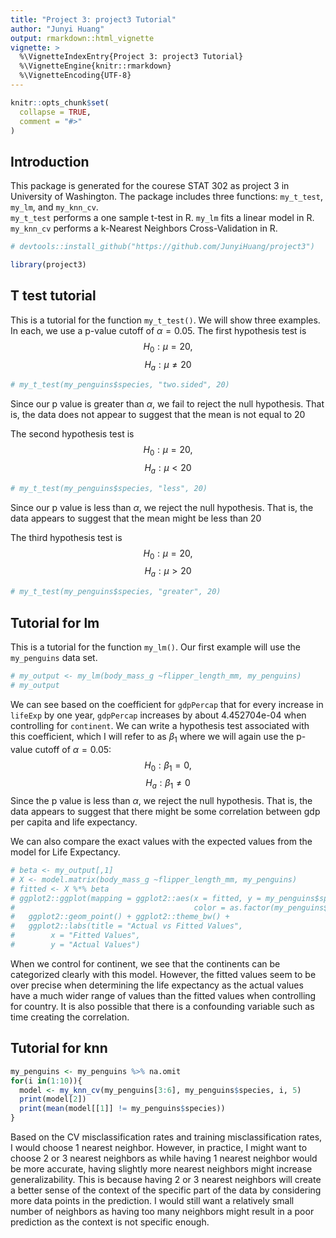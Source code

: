 ```yaml
---
title: "Project 3: project3 Tutorial"
author: "Junyi Huang"
output: rmarkdown::html_vignette
vignette: >
  %\VignetteIndexEntry{Project 3: project3 Tutorial}
  %\VignetteEngine{knitr::rmarkdown}
  %\VignetteEncoding{UTF-8}
---
```


```r
knitr::opts_chunk$set(
  collapse = TRUE,
  comment = "#>"
)
```

## Introduction
This package is generated for the courese STAT 302 as project 3 in University of Washington. The package includes three functions: `my_t_test`, `my_lm`, and `my_knn_cv`.  
`my_t_test` performs a one sample t-test in R.
`my_lm` fits a linear model in R.
`my_knn_cv`  performs a k-Nearest Neighbors Cross-Validation in R.
\n

```r
# devtools::install_github("https://github.com/JunyiHuang/project3")
```

```r
library(project3)
```

## T test tutorial
This is a tutorial for the function `my_t_test()`. We will show three examples. In each, we use a p-value cutoff of $\alpha = 0.05$. The first hypothesis test is $$H_0: \mu=20, $$ $$H_a: \mu\neq20 $$
```r
# my_t_test(my_penguins$species, "two.sided", 20)
```

Since our p value is greater than $\alpha$, we fail to reject the null hypothesis. That is, the data does not appear to suggest that the mean is not equal to 20

The second hypothesis test is $$H_0: \mu=20, $$ $$H_a: \mu<20 $$
```r
# my_t_test(my_penguins$species, "less", 20)
```

Since our p value is less than $\alpha$, we reject the null hypothesis. That is, the data appears to suggest that the mean might be less than 20

The third hypothesis test is $$H_0: \mu=20, $$ $$H_a: \mu>20 $$
```r
# my_t_test(my_penguins$species, "greater", 20)
```
## Tutorial for lm
This is a tutorial for the function `my_lm()`. Our first example will use the `my_penguins` data set.
```r
# my_output <- my_lm(body_mass_g ~flipper_length_mm, my_penguins)
# my_output
```
We can see based on the coefficient for `gdpPercap` that for every increase in `lifeExp` by one year, `gdpPercap` increases by about 4.452704e-04 when controlling for `continent`. We can write a hypothesis test associated with this coefficient, which I will refer to as $\beta_1$ where we will again use the p-value cutoff of $\alpha=0.05$: $$H_0: \beta_1=0, $$ $$H_a: \beta_1\neq0 $$ Since the p value is less than $\alpha$, we reject the null hypothesis. That is, the data appears to suggest that there might be some correlation between gdp per capita and life expectancy.

We can also compare the exact values with the expected values from the model for Life Expectancy.
```r
# beta <- my_output[,1]
# X <- model.matrix(body_mass_g ~flipper_length_mm, my_penguins)
# fitted <- X %*% beta
# ggplot2::ggplot(mapping = ggplot2::aes(x = fitted, y = my_penguins$species,
#                                        color = as.factor(my_penguins$species))) + 
#   ggplot2::geom_point() + ggplot2::theme_bw() +
#   ggplot2::labs(title = "Actual vs Fitted Values",
#        x = "Fitted Values",
#        y = "Actual Values")
```

When we control for continent, we see that the continents can be categorized clearly with this model. However, the fitted values seem to be over precise when determining the life expectancy as the actual values have a much wider range of values than the fitted values when controlling for country. It is also possible that there is a confounding variable such as time creating the correlation.

## Tutorial for knn
```r
my_penguins <- my_penguins %>% na.omit
for(i in(1:10)){
  model <- my_knn_cv(my_penguins[3:6], my_penguins$species, i, 5)
  print(model[2])
  print(mean(model[[1]] != my_penguins$species))
}
```
Based on the CV misclassification rates and training misclassification rates, I would choose 1 nearest neighbor. However, in practice, I might want to choose 2 or 3 nearest neighbors as while having 1 nearest neighbor would be more accurate, having slightly more nearest neighbors might increase generalizability. This is because having 2 or 3 nearest neighbors will create a better sense of the context of the specific part of the data by considering more data points in the prediction. I would still want a relatively small number of neighbors as having too many neighbors might result in a poor prediction as the context is not specific enough.


